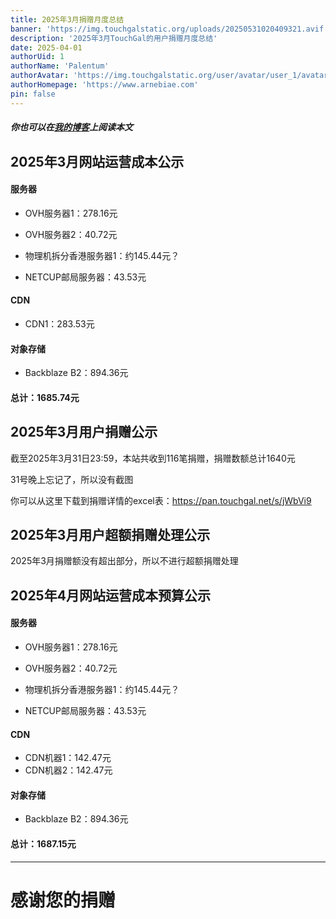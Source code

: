 ```yaml
---
title: 2025年3月捐赠月度总结
banner: 'https://img.touchgalstatic.org/uploads/20250531020409321.avif'
description: '2025年3月TouchGal的用户捐赠月度总结'
date: 2025-04-01
authorUid: 1
authorName: 'Palentum'
authorAvatar: 'https://img.touchgalstatic.org/user/avatar/user_1/avatar-mini.avif'
authorHomepage: 'https://www.arnebiae.com'
pin: false
---
```


##### 你也可以在[我的博客](https://www.arnebiae.com/p/202503dona/)上阅读本文

## 2025年3月网站运营成本公示

#### 服务器

- OVH服务器1：278.16元

- OVH服务器2：40.72元

- 物理机拆分香港服务器1：约145.44元？

- NETCUP邮局服务器：43.53元

#### CDN

- CDN1：283.53元

#### 对象存储

- Backblaze B2：894.36元

#### 总计：1685.74元

## 2025年3月用户捐赠公示

截至2025年3月31日23:59，本站共收到116笔捐赠，捐赠数额总计1640元

31号晚上忘记了，所以没有截图

你可以从这里下载到捐赠详情的excel表：https://pan.touchgal.net/s/jWbVi9

## 2025年3月用户超额捐赠处理公示

2025年3月捐赠额没有超出部分，所以不进行超额捐赠处理

## 2025年4月网站运营成本预算公示

#### 服务器

- OVH服务器1：278.16元

- OVH服务器2：40.72元

- 物理机拆分香港服务器1：约145.44元？

- NETCUP邮局服务器：43.53元

#### CDN

- CDN机器1：142.47元
- CDN机器2：142.47元

#### 对象存储

- Backblaze B2：894.36元

#### 总计：1687.15元

---

# 感谢您的捐赠